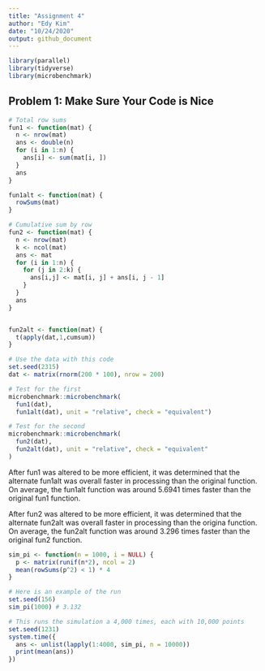 ```yaml
---
title: "Assignment 4"
author: "Edy Kim"
date: "10/24/2020"
output: github_document
---
```


```r
library(parallel)
library(tidyverse)
library(microbenchmark)
```

## Problem 1: Make Sure Your Code is Nice 

```r
# Total row sums
fun1 <- function(mat) {
  n <- nrow(mat)
  ans <- double(n)
  for (i in 1:n) {
    ans[i] <- sum(mat[i, ])
  }
  ans
}

fun1alt <- function(mat) {
  rowSums(mat)
}

# Cumulative sum by row
fun2 <- function(mat) {
  n <- nrow(mat)
  k <- ncol(mat)
  ans <- mat
  for (i in 1:n) {
    for (j in 2:k) {
      ans[i,j] <- mat[i, j] + ans[i, j - 1]
    }
  }
  ans
}


fun2alt <- function(mat) {
  t(apply(dat,1,cumsum))
}

# Use the data with this code
set.seed(2315)
dat <- matrix(rnorm(200 * 100), nrow = 200)

# Test for the first
microbenchmark::microbenchmark(
  fun1(dat),
  fun1alt(dat), unit = "relative", check = "equivalent")

# Test for the second
microbenchmark::microbenchmark(
  fun2(dat),
  fun2alt(dat), unit = "relative", check = "equivalent"
)

```

After fun1 was altered to be more efficient, it was determined that the alternate fun1alt was overall faster in processing than the original function. On average, the fun1alt function was around 5.6941 times faster than the original fun1 function. 

After fun2 was altered to be more efficient, it was determined that the alternate fun2alt was overall faster in processing than the origina function. On average, the fun2alt function was around 3.296 times faster than the original fun2 function. 


```r
sim_pi <- function(n = 1000, i = NULL) {
  p <- matrix(runif(n*2), ncol = 2)
  mean(rowSums(p^2) < 1) * 4
}

# Here is an example of the run
set.seed(156)
sim_pi(1000) # 3.132

# This runs the simulation a 4,000 times, each with 10,000 points
set.seed(1231)
system.time({
  ans <- unlist(lapply(1:4000, sim_pi, n = 10000))
  print(mean(ans))
})
````


